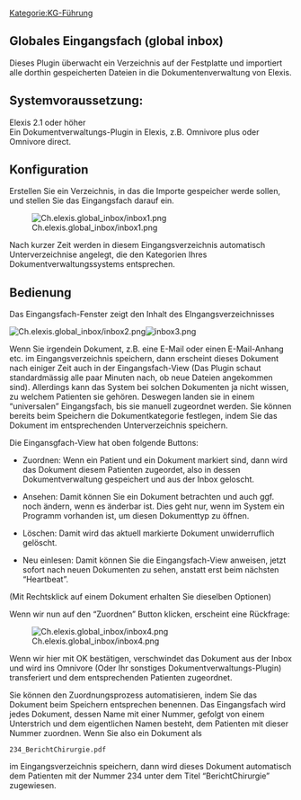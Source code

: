 [[Kategorie:KG-Führung]]
== Globales Eingangsfach (global inbox) ==

Dieses Plugin überwacht ein Verzeichnis auf der Festplatte und importiert alle dorthin gespeicherten Dateien in die Dokumentenverwaltung von Elexis.

== Systemvoraussetzung: ==

Elexis 2.1 oder höher<br />
 Ein Dokumentverwaltungs-Plugin in Elexis, z.B. Omnivore plus oder Omnivore direct.

== Konfiguration ==

Erstellen Sie ein Verzeichnis, in das die Importe gespeicher werde sollen, und stellen Sie das Eingangsfach darauf ein.

[[File:Ch.elexis.global_inbox/inbox1.png|frame|none]]

Nach kurzer Zeit werden in diesem Eingangsverzeichnis automatisch Unterverzeichnise angelegt, die den Kategorien Ihres Dokumentverwaltungssystems entsprechen.

== Bedienung ==

Das Eingangsfach-Fenster zeigt den Inhalt des EIngangsverzeichnisses

[[File:Ch.elexis.global_inbox/inbox2.png]][[File:inbox3.png]]

Wenn Sie irgendein Dokument, z.B. eine E-Mail oder einen E-Mail-Anhang etc. im Eingangsverzeichnis speichern, dann erscheint dieses Dokument nach einiger Zeit auch in der Eingangsfach-View (Das Plugin schaut standardmässig alle paar Minuten nach, ob neue Dateien angekommen sind). Allerdings kann das System bei solchen Dokumenten ja nicht wissen, zu welchem Patienten sie gehören. Deswegen landen sie in einem “universalen” Eingangsfach, bis sie manuell zugeordnet werden. Sie können bereits beim Speichern die Dokumentkategorie festlegen, indem Sie das Dokument im entsprechenden Unterverzeichnis speichern.

Die Eingansgfach-View hat oben folgende Buttons:

* Zuordnen: Wenn ein Patient und ein Dokument markiert sind, dann wird das Dokument diesem Patienten zugeordet, also in dessen Dokumentverwaltung gespeichert und aus der Inbox geloscht.

* Ansehen: Damit können Sie ein Dokument betrachten und auch ggf. noch ändern, wenn es änderbar ist. Dies geht nur, wenn im System ein Programm vorhanden ist, um diesen Dokumenttyp zu öffnen.

* Löschen: Damit wird das aktuell markierte Dokument unwiderruflich gelöscht.

* Neu einlesen: Damit können Sie die Eingangsfach-View anweisen, jetzt sofort nach neuen Dokumenten zu sehen, anstatt erst beim nächsten “Heartbeat”.

(Mit Rechtsklick auf einem Dokument erhalten Sie dieselben Optionen)

Wenn wir nun auf den “Zuordnen” Button klicken, erscheint eine Rückfrage:

[[File:Ch.elexis.global_inbox/inbox4.png|frame|none]]

Wenn wir hier mit OK bestätigen, verschwindet das Dokument aus der Inbox und wird ins Omnivore (Oder Ihr sonstiges Dokumentverwaltungs-Plugin) transferiert und dem entsprechenden Patienten zugeordnet.

Sie können den Zuordnungsprozess automatisieren, indem Sie das Dokument beim Speichern entsprechen benennen. Das Eingangsfach wird jedes Dokument, dessen Name mit einer Nummer, gefolgt von einem Unterstrich und dem eigentlichen Namen besteht, dem Patienten mit dieser Nummer zuordnen. Wenn Sie also ein Dokument als

<tt>234_BerichtChirurgie.pdf</tt>

im Eingangsverzeichnis speichern, dann wird dieses Dokument automatisch dem Patienten mit der Nummer 234 unter dem Titel “BerichtChirurgie” zugewiesen.



{{PluginInfo
|plugin=ch.elexis.global_inbox
| eingelesen=von /elexis-addons/ch.elexis.global_inbox/doc/global-inbox.textile am 29.03.2013
| name=Universal-Eingangsbox
| description=Globale Eingangsbox für Dokumente aller Art
| category=feature
| license=EPL
| first_commit_date=2010-06-19
| first_commit_author=Gerry
| responsible=weirich@elexis.ch
| type=KG-Führung


}}